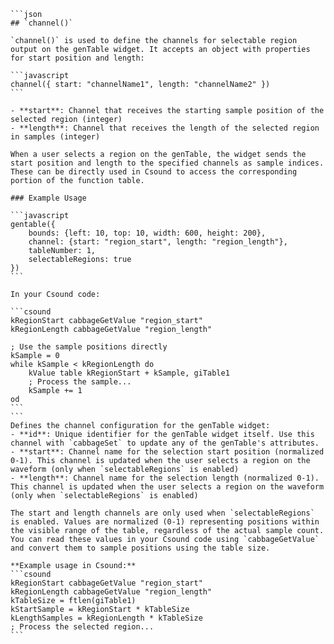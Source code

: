 ````plaintext
```json
## `channel()`

`channel()` is used to define the channels for selectable region output on the genTable widget. It accepts an object with properties for start position and length:

```javascript
channel({ start: "channelName1", length: "channelName2" })
```

- **start**: Channel that receives the starting sample position of the selected region (integer)
- **length**: Channel that receives the length of the selected region in samples (integer)

When a user selects a region on the genTable, the widget sends the start position and length to the specified channels as sample indices. These can be directly used in Csound to access the corresponding portion of the function table.

### Example Usage

```javascript
gentable({
    bounds: {left: 10, top: 10, width: 600, height: 200},
    channel: {start: "region_start", length: "region_length"},
    tableNumber: 1,
    selectableRegions: true
})
```

In your Csound code:

```csound
kRegionStart cabbageGetValue "region_start"
kRegionLength cabbageGetValue "region_length"

; Use the sample positions directly
kSample = 0
while kSample < kRegionLength do
    kValue table kRegionStart + kSample, giTable1
    ; Process the sample...
    kSample += 1
od
```
```
Defines the channel configuration for the genTable widget:
- **id**: Unique identifier for the genTable widget itself. Use this channel with `cabbageSet` to update any of the genTable's attributes.
- **start**: Channel name for the selection start position (normalized 0-1). This channel is updated when the user selects a region on the waveform (only when `selectableRegions` is enabled)
- **length**: Channel name for the selection length (normalized 0-1). This channel is updated when the user selects a region on the waveform (only when `selectableRegions` is enabled)

The start and length channels are only used when `selectableRegions` is enabled. Values are normalized (0-1) representing positions within the visible range of the table, regardless of the actual sample count. You can read these values in your Csound code using `cabbageGetValue` and convert them to sample positions using the table size.

**Example usage in Csound:**
```csound
kRegionStart cabbageGetValue "region_start"
kRegionLength cabbageGetValue "region_length"
kTableSize = ftlen(giTable1)
kStartSample = kRegionStart * kTableSize
kLengthSamples = kRegionLength * kTableSize
; Process the selected region...
```

````
